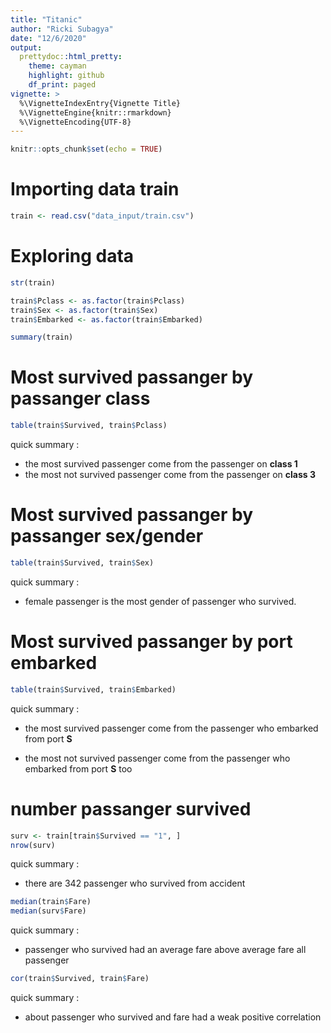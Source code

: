 ---
title: "Titanic"
author: "Ricki Subagya"
date: "12/6/2020"
output: 
  prettydoc::html_pretty:
    theme: cayman
    highlight: github
    df_print: paged
vignette: >
  %\VignetteIndexEntry{Vignette Title}
  %\VignetteEngine{knitr::rmarkdown}
  %\VignetteEncoding{UTF-8}
---

```{r setup, include=FALSE}
knitr::opts_chunk$set(echo = TRUE)
```

# Importing data train

```{r}
train <- read.csv("data_input/train.csv")
```

# Exploring data

```{r}
str(train)
```


```{r}
train$Pclass <- as.factor(train$Pclass)
train$Sex <- as.factor(train$Sex)
train$Embarked <- as.factor(train$Embarked)
```


```{r}
summary(train)
```

# Most survived passanger by passanger class

```{r}
table(train$Survived, train$Pclass)
```

quick summary : 

* the most survived passenger come from the passenger on **class 1**
* the most not survived passenger come from the passenger on **class 3**

# Most survived passanger by passanger sex/gender

```{r}
table(train$Survived, train$Sex)
```

quick summary : 

* female passenger is the most gender of passenger who survived.

# Most survived passanger by port embarked

```{r}
table(train$Survived, train$Embarked)
```

quick summary : 

* the most survived passenger come from the passenger who embarked from port **S**

* the most not survived passenger come from the passenger who embarked from port **S** too

# number passanger survived

```{r}
surv <- train[train$Survived == "1", ]
nrow(surv)
```
quick summary : 

* there are 342 passenger who survived from accident

```{r}
median(train$Fare)
median(surv$Fare)
```

quick summary :

* passenger who survived had an average fare above average fare all passenger 

```{r}
cor(train$Survived, train$Fare)
```
quick summary : 

* about passenger who survived and fare had a weak positive correlation
